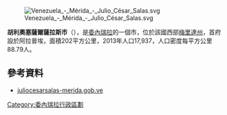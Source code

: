 [[Image:Venezuela_-_Mérida_-_Julio_César_Salas.svg|right]]

'''胡利奧塞薩爾薩拉斯市'''（{{lang-es|Municipio Julio César Salas}}），是[[委內瑞拉|委內瑞拉]]的一個市，位於該國西部[[梅里達州|梅里達州]]，首府設於阿拉普埃，面積202平方公里，2013年人口17,937，人口密度每平方公里88.79人。

==參考資料==
*[http://juliocesarsalas-merida.gob.ve/ juliocesarsalas-merida.gob.ve] {{Wayback|url=http://juliocesarsalas-merida.gob.ve/ |date=20220104133333 }} {{es icon}}

{{Venezuela-geo-stub}}
[[Category:委內瑞拉行政區劃|Category:委內瑞拉行政區劃]]